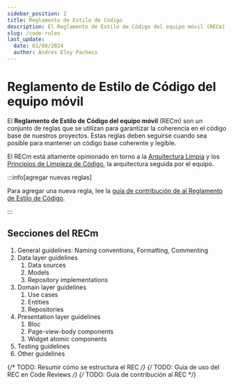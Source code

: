 ```yaml
---
sidebar_position: 2
title: Reglamento de Estilo de Código
description: El Reglamento de Estilo de Código del equipo móvil (RECm) son un conjunto de reglas que se utilizan para garantizar la coherencia en el código base de nuestros proyectos.
slug: /code-rules
last_update:
  date: 01/08/2024
  author: Andres Eloy Pacheco
---
```


# Reglamento de Estilo de Código del equipo móvil

El **Reglamento de Estilo de Código del equipo móvil** (RECm) son un conjunto de reglas que se utilizan para garantizar la coherencia en el código base de nuestros proyectos.
Estas reglas deben seguirse cuando sea posible para mantener un código base coherente y legible.

El RECm está altamente opinionado en torno a la [Arquitectura Limpia](https://blog.cleancoder.com/uncle-bob/2012/08/13/the-clean-architecture.html) y los [Principios de Limpieza de Código](https://g.co/kgs/qunvt4A), la arquitectura seguida por el equipo.


:::info[agregar nuevas reglas]


Para agregar una nueva regla, lee la [guía de contribución de al Reglamento de Estilo de Código](https://github.com/Avila-Tek/avilatek-mobile-docs/blob/main/CONTRIBUTING.md).

:::

## Secciones del RECm

1. General guidelines: Naming conventions, Formatting, Commenting
2. Data layer guidelines
    1. Data sources
    2. Models
    3. Repository implementations
3. Domain layer guidelines
    1. Use cases
    2. Entities
    3. Repositories
4. Presentation layer guidelines
    1. Bloc
    2. Page-view-body components 
    3. Widget atomic components
5. Testing guidelines
6. Other guidelines



{/* TODO: Resumir cómo se estructura el REC */}
{/* TODO: Guía de uso del REC en Code Reviews */}
{/* TODO: Guía de contribución al REC */}